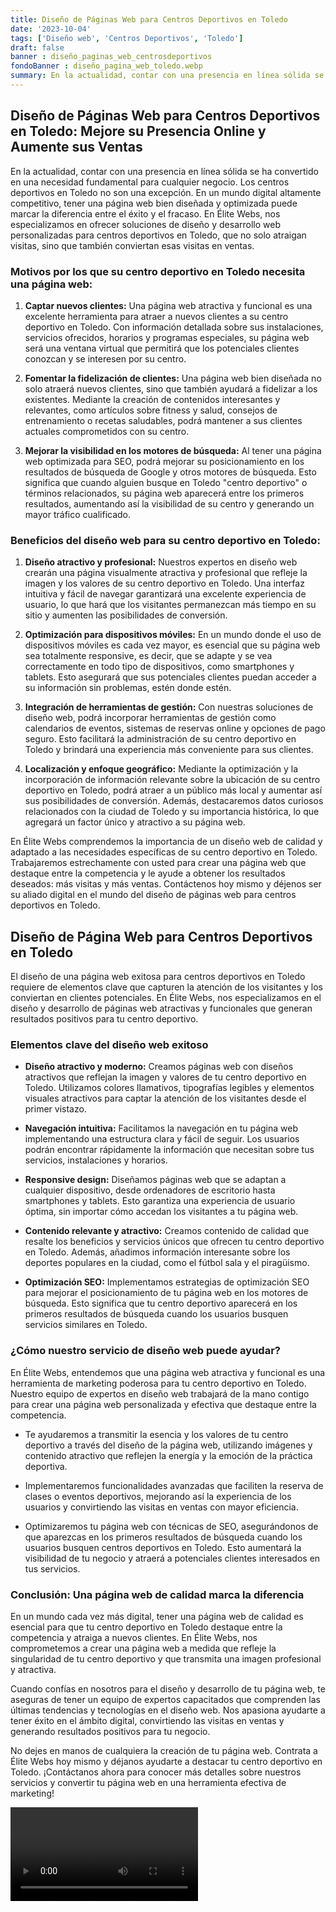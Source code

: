```yaml
---
title: Diseño de Páginas Web para Centros Deportivos en Toledo
date: '2023-10-04'
tags: ['Diseño web', 'Centros Deportivos', 'Toledo']
draft: false
banner : diseño_paginas_web_centrosdeportivos
fondoBanner : diseño_pagina_web_toledo.webp
summary: En la actualidad, contar con una presencia en línea sólida se ha convertido en una necesidad fundamental para cualquier negocio. Los centros deportivos en Toledo no son una excepción. En un mundo digital altamente competitivo, tener una página web bien diseñada y optimizada puede marcar la diferencia entre el éxito y el fracaso. En Élite Webs, nos especializamos en ofrecer soluciones de diseño y desarrollo web personalizadas para centros deportivos en Toledo, que no solo atraigan visitas, sino que también conviertan esas visitas en ventas.
---
```


## **Diseño de Páginas Web para Centros Deportivos en Toledo: Mejore su Presencia Online y Aumente sus Ventas**

En la actualidad, contar con una presencia en línea sólida se ha convertido en una necesidad fundamental para cualquier negocio. Los centros deportivos en Toledo no son una excepción. En un mundo digital altamente competitivo, tener una página web bien diseñada y optimizada puede marcar la diferencia entre el éxito y el fracaso. En Élite Webs, nos especializamos en ofrecer soluciones de diseño y desarrollo web personalizadas para centros deportivos en Toledo, que no solo atraigan visitas, sino que también conviertan esas visitas en ventas.

### **Motivos por los que su centro deportivo en Toledo necesita una página web:**

1. **Captar nuevos clientes:** Una página web atractiva y funcional es una excelente herramienta para atraer a nuevos clientes a su centro deportivo en Toledo. Con información detallada sobre sus instalaciones, servicios ofrecidos, horarios y programas especiales, su página web será una ventana virtual que permitirá que los potenciales clientes conozcan y se interesen por su centro.

2. **Fomentar la fidelización de clientes:** Una página web bien diseñada no solo atraerá nuevos clientes, sino que también ayudará a fidelizar a los existentes. Mediante la creación de contenidos interesantes y relevantes, como artículos sobre fitness y salud, consejos de entrenamiento o recetas saludables, podrá mantener a sus clientes actuales comprometidos con su centro.

3. **Mejorar la visibilidad en los motores de búsqueda:** Al tener una página web optimizada para SEO, podrá mejorar su posicionamiento en los resultados de búsqueda de Google y otros motores de búsqueda. Esto significa que cuando alguien busque en Toledo "centro deportivo" o términos relacionados, su página web aparecerá entre los primeros resultados, aumentando así la visibilidad de su centro y generando un mayor tráfico cualificado.

### **Beneficios del diseño web para su centro deportivo en Toledo:**

1. **Diseño atractivo y profesional:** Nuestros expertos en diseño web crearán una página visualmente atractiva y profesional que refleje la imagen y los valores de su centro deportivo en Toledo. Una interfaz intuitiva y fácil de navegar garantizará una excelente experiencia de usuario, lo que hará que los visitantes permanezcan más tiempo en su sitio y aumenten las posibilidades de conversión.

2. **Optimización para dispositivos móviles:** En un mundo donde el uso de dispositivos móviles es cada vez mayor, es esencial que su página web sea totalmente responsive, es decir, que se adapte y se vea correctamente en todo tipo de dispositivos, como smartphones y tablets. Esto asegurará que sus potenciales clientes puedan acceder a su información sin problemas, estén donde estén.

3. **Integración de herramientas de gestión:** Con nuestras soluciones de diseño web, podrá incorporar herramientas de gestión como calendarios de eventos, sistemas de reservas online y opciones de pago seguro. Esto facilitará la administración de su centro deportivo en Toledo y brindará una experiencia más conveniente para sus clientes.

4. **Localización y enfoque geográfico:** Mediante la optimización y la incorporación de información relevante sobre la ubicación de su centro deportivo en Toledo, podrá atraer a un público más local y aumentar así sus posibilidades de conversión. Además, destacaremos datos curiosos relacionados con la ciudad de Toledo y su importancia histórica, lo que agregará un factor único y atractivo a su página web.

En Élite Webs comprendemos la importancia de un diseño web de calidad y adaptado a las necesidades específicas de su centro deportivo en Toledo. Trabajaremos estrechamente con usted para crear una página web que destaque entre la competencia y le ayude a obtener los resultados deseados: más visitas y más ventas. Contáctenos hoy mismo y déjenos ser su aliado digital en el mundo del diseño de páginas web para centros deportivos en Toledo.

<GifSeo />

<Cta />

## Diseño de Página Web para Centros Deportivos en Toledo

El diseño de una página web exitosa para centros deportivos en Toledo requiere de elementos clave que capturen la atención de los visitantes y los conviertan en clientes potenciales. En Élite Webs, nos especializamos en el diseño y desarrollo de páginas web atractivas y funcionales que generan resultados positivos para tu centro deportivo.

### Elementos clave del diseño web exitoso

- **Diseño atractivo y moderno:** Creamos páginas web con diseños atractivos que reflejan la imagen y valores de tu centro deportivo en Toledo. Utilizamos colores llamativos, tipografías legibles y elementos visuales atractivos para captar la atención de los visitantes desde el primer vistazo.

- **Navegación intuitiva:** Facilitamos la navegación en tu página web implementando una estructura clara y fácil de seguir. Los usuarios podrán encontrar rápidamente la información que necesitan sobre tus servicios, instalaciones y horarios.

- **Responsive design:** Diseñamos páginas web que se adaptan a cualquier dispositivo, desde ordenadores de escritorio hasta smartphones y tablets. Esto garantiza una experiencia de usuario óptima, sin importar cómo accedan los visitantes a tu página web.

- **Contenido relevante y atractivo:** Creamos contenido de calidad que resalte los beneficios y servicios únicos que ofrecen tu centro deportivo en Toledo. Además, añadimos información interesante sobre los deportes populares en la ciudad, como el fútbol sala y el piragüismo.

- **Optimización SEO:** Implementamos estrategias de optimización SEO para mejorar el posicionamiento de tu página web en los motores de búsqueda. Esto significa que tu centro deportivo aparecerá en los primeros resultados de búsqueda cuando los usuarios busquen servicios similares en Toledo.

### ¿Cómo nuestro servicio de diseño web puede ayudar?

En Élite Webs, entendemos que una página web atractiva y funcional es una herramienta de marketing poderosa para tu centro deportivo en Toledo. Nuestro equipo de expertos en diseño web trabajará de la mano contigo para crear una página web personalizada y efectiva que destaque entre la competencia.

- Te ayudaremos a transmitir la esencia y los valores de tu centro deportivo a través del diseño de la página web, utilizando imágenes y contenido atractivo que reflejen la energía y la emoción de la práctica deportiva.

- Implementaremos funcionalidades avanzadas que faciliten la reserva de clases o eventos deportivos, mejorando así la experiencia de los usuarios y convirtiendo las visitas en ventas con mayor eficiencia.

- Optimizaremos tu página web con técnicas de SEO, asegurándonos de que aparezcas en los primeros resultados de búsqueda cuando los usuarios busquen centros deportivos en Toledo. Esto aumentará la visibilidad de tu negocio y atraerá a potenciales clientes interesados en tus servicios.

### Conclusión: Una página web de calidad marca la diferencia

En un mundo cada vez más digital, tener una página web de calidad es esencial para que tu centro deportivo en Toledo destaque entre la competencia y atraiga a nuevos clientes. En Élite Webs, nos comprometemos a crear una página web a medida que refleje la singularidad de tu centro deportivo y que transmita una imagen profesional y atractiva.

Cuando confías en nosotros para el diseño y desarrollo de tu página web, te aseguras de tener un equipo de expertos capacitados que comprenden las últimas tendencias y tecnologías en el diseño web. Nos apasiona ayudarte a tener éxito en el ámbito digital, convirtiendo las visitas en ventas y generando resultados positivos para tu negocio.

No dejes en manos de cualquiera la creación de tu página web. Contrata a Élite Webs hoy mismo y déjanos ayudarte a destacar tu centro deportivo en Toledo. ¡Contáctanos ahora para conocer más detalles sobre nuestros servicios y convertir tu página web en una herramienta efectiva de marketing!

<Video />

<CtaBot job='Centros Deportivos' city='Toledo'/>

<Gmaps query='Toledo+españa+maps' />